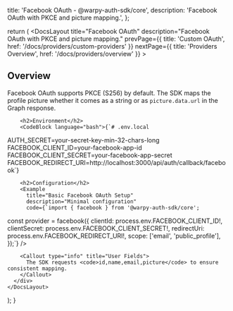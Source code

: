 
  title: 'Facebook OAuth - @warpy-auth-sdk/core',
  description: 'Facebook OAuth with PKCE and picture mapping.',
};

  return (
    <DocsLayout
      title="Facebook OAuth"
      description="Facebook OAuth with PKCE and picture mapping."
      prevPage={{ title: 'Custom OAuth', href: '/docs/providers/custom-providers' }}
      nextPage={{ title: 'Providers Overview', href: '/docs/providers/overview' }}
    >
      <div>
        <h2>Overview</h2>
        <p>
          Facebook OAuth supports PKCE (S256) by default. The SDK maps the profile picture whether it comes as a string
          or as <code>picture.data.url</code> in the Graph response.
        </p>

        <h2>Environment</h2>
        <CodeBlock language="bash">{`# .env.local
AUTH_SECRET=your-secret-key-min-32-chars-long
FACEBOOK_CLIENT_ID=your-facebook-app-id
FACEBOOK_CLIENT_SECRET=your-facebook-app-secret
FACEBOOK_REDIRECT_URI=http://localhost:3000/api/auth/callback/facebook`}</CodeBlock>

        <h2>Configuration</h2>
        <Example
          title="Basic Facebook OAuth Setup"
          description="Minimal configuration"
          code={`import { facebook } from '@warpy-auth-sdk/core';

const provider = facebook({
  clientId: process.env.FACEBOOK_CLIENT_ID!,
  clientSecret: process.env.FACEBOOK_CLIENT_SECRET!,
  redirectUri: process.env.FACEBOOK_REDIRECT_URI!,
  scope: ['email', 'public_profile'],
});`}
        />

        <Callout type="info" title="User Fields">
          The SDK requests <code>id,name,email,picture</code> to ensure consistent mapping.
        </Callout>
      </div>
    </DocsLayout>
  );
}


